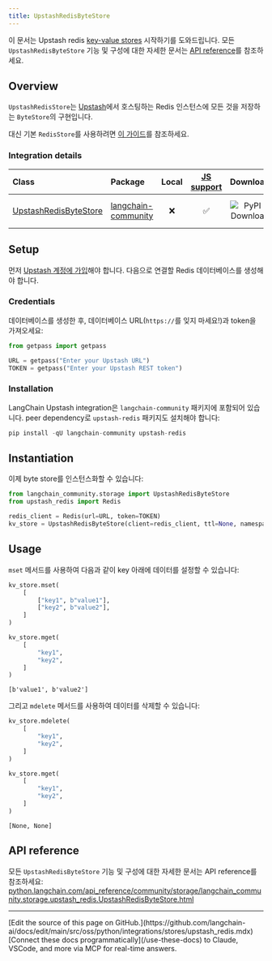 ```yaml
---
title: UpstashRedisByteStore
---
```


이 문서는 Upstash redis [key-value stores](/oss/python/integrations/stores) 시작하기를 도와드립니다. 모든 `UpstashRedisByteStore` 기능 및 구성에 대한 자세한 문서는 [API reference](https://python.langchain.com/api_reference/community/storage/langchain_community.storage.upstash_redis.UpstashRedisByteStore.html)를 참조하세요.

## Overview

`UpstashRedisStore`는 [Upstash](https://upstash.com/)에서 호스팅하는 Redis 인스턴스에 모든 것을 저장하는 `ByteStore`의 구현입니다.

대신 기본 `RedisStore`를 사용하려면 [이 가이드](/oss/python/integrations/stores/redis/)를 참조하세요.

### Integration details

| Class | Package | Local | [JS support](https://js.langchain.com/docs/integrations/stores/upstash_redis_storage) | Downloads | Version |
| :--- | :--- | :---: | :---: |  :---: | :---: |
| [UpstashRedisByteStore](https://python.langchain.com/api_reference/community/storage/langchain_community.storage.upstash_redis.UpstashRedisByteStore.html) | [langchain-community](https://python.langchain.com/api_reference/community/index.html) | ❌ | ✅ | ![PyPI - Downloads](https://img.shields.io/pypi/dm/langchain_community?style=flat-square&label=%20) | ![PyPI - Version](https://img.shields.io/pypi/v/langchain_community?style=flat-square&label=%20) |

## Setup

먼저 [Upstash 계정에 가입](https://upstash.com/docs/redis/overall/getstarted)해야 합니다. 다음으로 연결할 Redis 데이터베이스를 생성해야 합니다.

### Credentials

데이터베이스를 생성한 후, 데이터베이스 URL(`https://`를 잊지 마세요!)과 token을 가져오세요:

```python
from getpass import getpass

URL = getpass("Enter your Upstash URL")
TOKEN = getpass("Enter your Upstash REST token")
```

### Installation

LangChain Upstash integration은 `langchain-community` 패키지에 포함되어 있습니다. peer dependency로 `upstash-redis` 패키지도 설치해야 합니다:

```python
pip install -qU langchain-community upstash-redis
```

## Instantiation

이제 byte store를 인스턴스화할 수 있습니다:

```python
from langchain_community.storage import UpstashRedisByteStore
from upstash_redis import Redis

redis_client = Redis(url=URL, token=TOKEN)
kv_store = UpstashRedisByteStore(client=redis_client, ttl=None, namespace="test-ns")
```

## Usage

`mset` 메서드를 사용하여 다음과 같이 key 아래에 데이터를 설정할 수 있습니다:

```python
kv_store.mset(
    [
        ["key1", b"value1"],
        ["key2", b"value2"],
    ]
)

kv_store.mget(
    [
        "key1",
        "key2",
    ]
)
```

```output
[b'value1', b'value2']
```

그리고 `mdelete` 메서드를 사용하여 데이터를 삭제할 수 있습니다:

```python
kv_store.mdelete(
    [
        "key1",
        "key2",
    ]
)

kv_store.mget(
    [
        "key1",
        "key2",
    ]
)
```

```output
[None, None]
```

## API reference

모든 `UpstashRedisByteStore` 기능 및 구성에 대한 자세한 문서는 API reference를 참조하세요: [python.langchain.com/api_reference/community/storage/langchain_community.storage.upstash_redis.UpstashRedisByteStore.html](https://python.langchain.com/api_reference/community/storage/langchain_community.storage.upstash_redis.UpstashRedisByteStore.html)

---

<Callout icon="pen-to-square" iconType="regular">
    [Edit the source of this page on GitHub.](https://github.com/langchain-ai/docs/edit/main/src/oss/python/integrations/stores/upstash_redis.mdx)
</Callout>
<Tip icon="terminal" iconType="regular">
    [Connect these docs programmatically](/use-these-docs) to Claude, VSCode, and more via MCP for    real-time answers.
</Tip>
